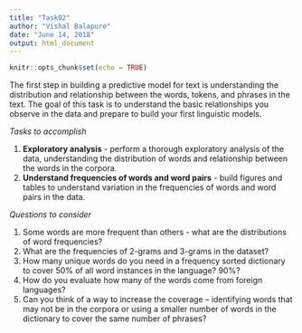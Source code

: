---
title: "Task02"
author: "Vishal Balapure"
date: "June 14, 2018"
output: html_document
---


```{r setup, include=FALSE}
knitr::opts_chunk$set(echo = TRUE)
```

The first step in building a predictive model for text is understanding the distribution and relationship between the words, tokens, and phrases in the text. The goal of this task is to understand the basic relationships you observe in the data and prepare to build your first linguistic models.

_Tasks to accomplish_

1. **Exploratory analysis** - perform a thorough exploratory analysis of the data, understanding the distribution of words and relationship between the words in the corpora.  
2. **Understand frequencies of words and word pairs** - build figures and tables to understand variation in the frequencies of words and word pairs in the data.

_Questions to consider_

1. Some words are more frequent than others - what are the distributions of word frequencies?
2. What are the frequencies of 2-grams and 3-grams in the dataset?
3. How many unique words do you need in a frequency sorted dictionary to cover 50% of all word instances in the language? 90%?
4. How do you evaluate how many of the words come from foreign languages?
5. Can you think of a way to increase the coverage -- identifying words that may not be in the corpora or using a smaller number of words in the dictionary to cover the same number of phrases?
